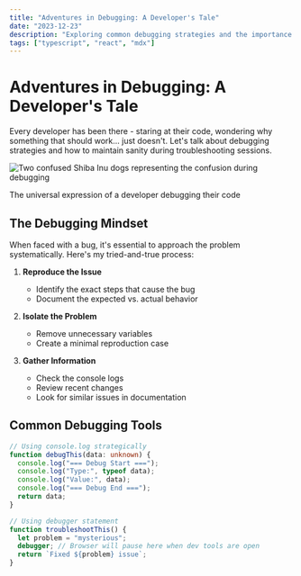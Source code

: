 ```yaml
---
title: "Adventures in Debugging: A Developer's Tale"
date: "2023-12-23"
description: "Exploring common debugging strategies and the importance of systematic problem-solving in software development."
tags: ["typescript", "react", "mdx"]
---
```



# Adventures in Debugging: A Developer's Tale

Every developer has been there - staring at their code, wondering why something that should work... just doesn't. Let's talk about debugging strategies and how to maintain sanity during troubleshooting sessions.

<div className="my-8">
  <Image
    src="/doge-troubleshoot.jpg"
    alt="Two confused Shiba Inu dogs representing the confusion during debugging"
    width={600}
    height={400}
    className="rounded-lg shadow-lg"
    priority
  />
  <p className="mt-2 text-center text-sm italic text-gray-600">
    The universal expression of a developer debugging their code
  </p>
</div>

## The Debugging Mindset

When faced with a bug, it's essential to approach the problem systematically. Here's my tried-and-true process:

1. **Reproduce the Issue**

   - Identify the exact steps that cause the bug
   - Document the expected vs. actual behavior

2. **Isolate the Problem**

   - Remove unnecessary variables
   - Create a minimal reproduction case

3. **Gather Information**
   - Check the console logs
   - Review recent changes
   - Look for similar issues in documentation

## Common Debugging Tools

```ts
// Using console.log strategically
function debugThis(data: unknown) {
  console.log("=== Debug Start ===");
  console.log("Type:", typeof data);
  console.log("Value:", data);
  console.log("=== Debug End ===");
  return data;
}

// Using debugger statement
function troubleshootThis() {
  let problem = "mysterious";
  debugger; // Browser will pause here when dev tools are open
  return `Fixed ${problem} issue`;
}
```
